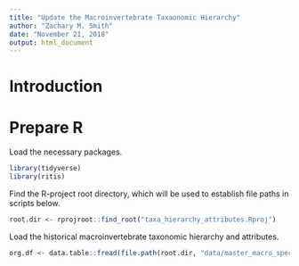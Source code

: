 ```yaml
---
title: "Update the Macroinvertebrate Taxaonomic Hierarchy"
author: "Zachary M. Smith"
date: "November 21, 2018"
output: html_document
---
```


# Introduction


# Prepare R

Load the necessary packages.
```r
library(tidyverse)
library(ritis)
```

Find the R-project root directory, which will be used to establish file paths in scripts below.
```r
root.dir <- rprojroot::find_root("taxa_hierarchy_attributes.Rproj")
```

Load the historical macroinvertebrate taxonomic hierarchy and attributes.
```r
org.df <- data.table::fread(file.path(root.dir, "data/master_macro_species.csv"))
```

